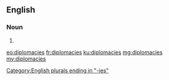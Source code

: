 ==English==

===Noun===
{{head|en|noun plural form}}

# {{plural of|diplomacy|lang=en}}

[[Category:English plurals ending in "-ies"]]

[[eo:diplomacies]]
[[fr:diplomacies]]
[[ku:diplomacies]]
[[mg:diplomacies]]
[[my:diplomacies]]